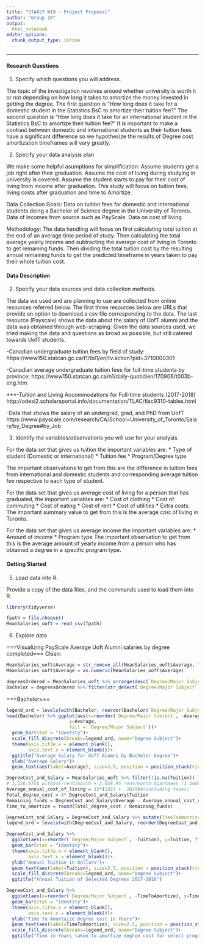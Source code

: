 ```yaml
---
title: "STAA57 W19 - Project Proposal"
author: "Group 10"
output:
  html_notebook
editor_options: 
  chunk_output_type: inline
---
```


***

#### Research Questions

1. Specify which questions you will address.

The topic of the investigation revolves around whether university is worth it or not depending on how long it takes to amortize the money invested in getting the degree.
The first question is "How long does it take for a domestic student in the Statistics BsC to amortize their tuition fee?"
The second question is "How long does it take for an international student in the Statistics BsC to amortize their tuition fee?"
It is important to make a contrast between domestic and international students as their tuition fees have a significant difference so we hypothesize the results of Degree cost amortization timeframes will vary greatly.

2. Specify your data analysis plan

We make some helpful asumptions for simplification:
Assume students get a job right after their graduation.
Assume the cost of living during studying in university is covered.
Assume the student starts to pay for their cost of living from income after graduation.
This study will focus on tuition fees, living costs after graduation and time to Amortize.

Data Collection Goals:
Data on tuition fees for domestic and international students doing a Bachelor of Science degree in the University of Toronto.
Data of incomes from source such as PayScale.
Data on cost of living.

Methodology:
The data handling will focus on first calculating total tuition at the end of an average time period of study.
Then calculating the total average yearly income and subtracting the average cost of living in Toronto to get remaining funds.
Then dividing the total tuition cost by the resulting annual remaining funds to get the predicted timeframe in years taken to pay their whole tuition cost.

#### Data Description

2. Specify your data sources and data collection methods. 

The data we used and are planning to use are collected from online resources referred below. The first three resources below are URLs that provide an option to download a csv file corresponding to the data. The last resource (Payscale) shows the data about the salary of UofT alumni and the data was obtained through web-scraping.
Given the data sources used, we tried making the data and questions as broad as possible, but still catered towards UofT students.

-Canadian undergraduate tuition fees by field of study:
https://www150.statcan.gc.ca/t1/tbl1/en/tv.action?pid=3710000301

-Canadian average undergraduate tuition fees for full-time students by province:
https://www150.statcan.gc.ca/n1/daily-quotidien/170906/t003b-eng.htm

***-Tuition and Living Accommodations for Full-time students (2017-2018)
http://odesi2.scholarsportal.info/documentation/TLAC/tlac9310-tables.html

-Data that shows the salary of an undergrad, grad, and PhD from UofT
https://www.payscale.com/research/CA/School=University_of_Toronto/Salary/by_Degree#by_Job

3. Identify the variables/observations you will use for your analysis.

For the data set that gives us tuition the important variables are:
* Type of student (Domestic or international)
* Tuition fee
* Program/Degree type

The important observations to get from this are the difference in tuition fees from international and domestic students and corresponding average tuition fee respective to each type of student.

For the data set that gives us average cost of living for a person that has graduated, the important variables are:
* Cost of clothing
* Cost of commuting
* Cost of eating
* Cost of rent
* Cost of utilities
* Extra costs.
The important summary value to get from this is the average cost of living in Toronto.

For the data set that gives us average income the important variables are:
* Amount of income 
* Program type
The important observation to get from this is the average amount of yearly income from a person who has obtained a degree in a specific program type.

#### Getting Started 

5. Load data into R.

Provide a copy of the data files, and the commands used to load them into R. 

```r
library(tidyverse)
```

```r
fpath = file.choose()
MeanSalaries_uoft = read_csv(fpath)

```


6. Explore data 

===Visualizing PayScale Average Uoft Alumni salaries by degree completed===
Clean:
```r
MeanSalaries_uoft$Average = str_remove_all(MeanSalaries_uoft$Average, "\\D")
MeanSalaries_uoft$Average = as.numeric(MeanSalaries_uoft$Average)
```


```r
degreesOrdered = MeanSalaries_uoft %>% arrange(desc(`Degree/Major Subject`))
Bachelor = degreesOrdered %>% filter(str_detect(`Degree/Major Subject`, "Bachelor"))
```

===Bachelor===

```r
legend_ord = levels(with(Bachelor, reorder(Bachelor$`Degree/Major Subject`, -Average)))
head(Bachelor) %>% ggplot(aes(x=reorder(`Degree/Major Subject`, -Average),
                       y=Average,
                       fill = `Degree/Major Subject`))+
  geom_bar(stat = "identity")+
  scale_fill_discrete(breaks=legend_ord, name="Degree Subject")+
  theme(axis.title.x = element_blank(),
        axis.text.x = element_blank())+
  ggtitle("Average Salary for Uoft Alumni by Bachelor Degree")+
  ylab("Average Salary")+
  geom_text(aes(label=Average), size=2.5, position = position_stack(vjust = 0.9))
```

```r
DegreeCost_and_Salary = MeanSalaries_uoft %>% filter(!is.na(Tuition))
# 1,326.67C$ without rent/month + 2,028.95 rent/month Apartment (1 bedroom) in City Centre
Average_annual_cost_of_living = 12*(1327 +  2029)#(including taxes)
Total_degree_cost = 4* DegreeCost_and_Salary$Tuition
Remaining_funds = DegreeCost_and_Salary$Average - Average_annual_cost_of_living
Time_to_amortize = round(Total_degree_cost / Remaining_funds)

DegreeCost_and_Salary = DegreeCost_and_Salary %>% mutate(TimeToAmortize = Time_to_amortize) %>% arrange(desc(TimeToAmortize))
legend_ord = levels(with(DegreeCost_and_Salary, reorder(DegreeCost_and_Salary$`Degree/Major Subject`, -TimeToAmortize)))

DegreeCost_and_Salary %>% 
  ggplot(aes(x=reorder(`Degree/Major Subject`, -Tuition), y=Tuition, fill=`Degree/Major Subject`))+
  geom_bar(stat = "identity")+
  theme(axis.title.x = element_blank(),
        axis.text.x = element_blank())+
  ylab("Annual Tuition in Dollars")+
  geom_text(aes(label=Tuition), size=2.5, position = position_stack(vjust = 0.9))+
  scale_fill_discrete(breaks=legend_ord, name="Degree Subject")+
  ggtitle("Annual Tuition of Selected Degrees 2017-2018")

DegreeCost_and_Salary %>% 
  ggplot(aes(x=reorder(`Degree/Major Subject`, -TimeToAmortize), y=TimeToAmortize, fill=`Degree/Major Subject`))+
  geom_bar(stat = "identity")+
  theme(axis.title.x = element_blank(),
        axis.text.x = element_blank())+
  ylab("Time To Amortaize Degree cost in Years")+
  geom_text(aes(label=TimeToAmortize), size=2.5, position = position_stack(vjust = 0.9))+
  scale_fill_discrete(breaks=legend_ord, name="Degree Subject")+
  ggtitle("Time in Years taken to amortize degree cost for select programs")
```

